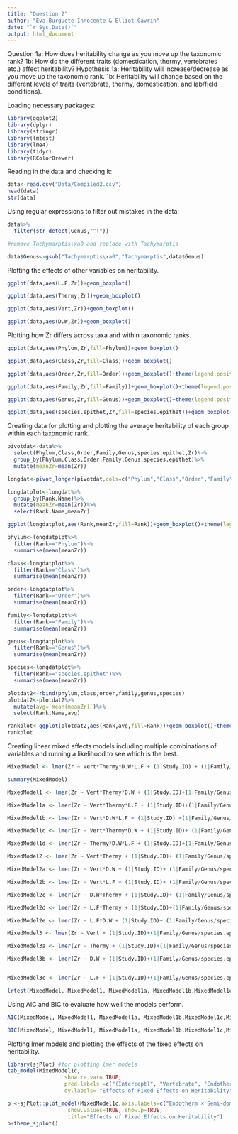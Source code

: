 ```yaml
---
title: "Question 2"
author: "Eva Burguete-Innocente & Elliot Gavrin"
date: "`r Sys.Date()`"
output: html_document
---
```


Question 1a: How does heritability change as you move up the taxonomic rank?
1b: How do the different traits (domestication, thermy, vertebrates etc.) affect heritability?
Hypothesis 1a: Heritability will increase/decrease as you move up the taxonomic rank.
1b: Heritability will change based on the different levels of traits (vertebrate, thermy, domestication, and lab/field conditions). 

Loading necessary packages:

```r
library(ggplot2)
library(dplyr)
library(stringr)
library(lmtest)
library(lme4)
library(tidyr)
library(RColorBrewer)
```

Reading in the data and checking it:

```r
data<-read.csv("Data/Compiled2.csv")
head(data)
str(data)
```

Using regular expressions to filter out mistakes in the data:

```r
data%>%
  filter(str_detect(Genus,"^T"))

#remove Tachymarptis\xa0 and replace with Tachymarptis

data$Genus<-gsub("Tachymarptis\xa0","Tachymarptis",data$Genus)

```

Plotting the effects of other variables on heritability. 

```r
ggplot(data,aes(L.F,Zr))+geom_boxplot()

ggplot(data,aes(Thermy,Zr))+geom_boxplot()

ggplot(data,aes(Vert,Zr))+geom_boxplot()

ggplot(data,aes(D.W,Zr))+geom_boxplot() 
```

Plotting how Zr differs across taxa and within taxonomic ranks.

```r
ggplot(data,aes(Phylum,Zr,fill=Phylum))+geom_boxplot() 

ggplot(data,aes(Class,Zr,fill=Class))+geom_boxplot()

ggplot(data,aes(Order,Zr,fill=Order))+geom_boxplot()+theme(legend.position="none")

ggplot(data,aes(Family,Zr,fill=Family))+geom_boxplot()+theme(legend.position="none")

ggplot(data,aes(Genus,Zr,fill=Genus))+geom_boxplot()+theme(legend.position="none")

ggplot(data,aes(species.epithet,Zr,fill=species.epithet))+geom_boxplot()+theme(legend.position="none")
```

Creating data for plotting and plotting the average heritability of each group within each taxonomic rank. 

```r

pivotdat<-data%>%
  select(Phylum,Class,Order,Family,Genus,species.epithet,Zr)%>%
  group_by(Phylum,Class,Order,Family,Genus,species.epithet)%>%
  mutate(meanZr=mean(Zr))

longdat<-pivot_longer(pivotdat,cols=c("Phylum","Class","Order","Family","Genus","species.epithet"),names_to="Rank",values_to="Name")

longdatplot<-longdat%>%
  group_by(Rank,Name)%>%
  mutate(meanZr=mean(Zr))%>%
  select(Rank,Name,meanZr)

ggplot(longdatplot,aes(Rank,meanZr,fill=Rank))+geom_boxplot()+theme(legend.position="none")

phylum<-longdatplot%>%
  filter(Rank=="Phylum")%>%
  summarise(mean(meanZr))

class<-longdatplot%>%
  filter(Rank=="Class")%>%
  summarise(mean(meanZr))

order<-longdatplot%>%
  filter(Rank=="Order")%>%
  summarise(mean(meanZr))

family<-longdatplot%>%
  filter(Rank=="Family")%>%
  summarise(mean(meanZr))

genus<-longdatplot%>%
  filter(Rank=="Genus")%>%
  summarise(mean(meanZr))

species<-longdatplot%>%
  filter(Rank=="species.epithet")%>%
  summarise(mean(meanZr))

plotdat2<-rbind(phylum,class,order,family,genus,species)
plotdat2<-plotdat2%>%
  mutate(avg=`mean(meanZr)`)%>%
  select(Rank,Name,avg)

rankplot<-ggplot(plotdat2,aes(Rank,avg,fill=Rank))+geom_boxplot()+theme_bw()+ylab("Average Heritability")+xlab("Taxonomic Rank")+scale_x_discrete(limits = c("Phylum", "Class","Order","Family","Genus","species.epithet"),labels= c("Phylum", "Class","Order","Family","Genus","Species"))+scale_fill_brewer(palette="YlOrRd")+theme(legend.position="none")
rankplot
```

Creating linear mixed effects models including multiple combinations of variables and running a likelihood to see which is the best. 

```r
MixedModel <- lmer(Zr ~ Vert*Thermy*D.W*L.F + (1|Study.ID) + (1|Family/Genus/species.epithet), data = data)

summary(MixedModel)

MixedModel1 <- lmer(Zr ~ Vert*Thermy*D.W + (1|Study.ID)+(1|Family/Genus/species.epithet), data = data) 

MixedModel1a <- lmer(Zr ~ Vert*Thermy*L.F + (1|Study.ID)+(1|Family/Genus/species.epithet), data = data)

MixedModel1b <- lmer(Zr ~ Vert*D.W*L.F + (1|Study.ID) +(1|Family/Genus/species.epithet),data = data)

MixedModel1c <- lmer(Zr ~ Vert*Thermy*D.W + (1|Study.ID)+ (1|Family/Genus/species.epithet),data = data) #Best Model according to lrtest

MixedModel1d <- lmer(Zr ~ Thermy*D.W*L.F + (1|Study.ID)+(1|Family/Genus/species.epithet), data = data)

MixedModel2 <- lmer(Zr ~ Vert*Thermy + (1|Study.ID)+ (1|Family/Genus/species.epithet),data = data)

MixedModel2a <- lmer(Zr ~ Vert*D.W + (1|Study.ID)+ (1|Family/Genus/species.epithet),data = data)

MixedModel2b <- lmer(Zr ~ Vert*L.F + (1|Study.ID)+ (1|Family/Genus/species.epithet),data = data)

MixedModel2c <- lmer(Zr ~ D.W*Thermy + (1|Study.ID)+ (1|Family/Genus/species.epithet),data = data)

MixedModel2d <- lmer(Zr ~ L.F*Thermy + (1|Study.ID)+(1|Family/Genus/species.epithet),data = data)

MixedModel2e <- lmer(Zr ~ L.F*D.W + (1|Study.ID)+ (1|Family/Genus/species.epithet),data = data) #Best Model according to lrtest

MixedModel3 <- lmer(Zr ~ Vert + (1|Study.ID)+(1|Family/Genus/species.epithet), data = data)

MixedModel3a <- lmer(Zr ~ Thermy + (1|Study.ID)+(1|Family/Genus/species.epithet), data = data) #Best Model according to lrtest

MixedModel3b <- lmer(Zr ~ D.W + (1|Study.ID)+(1|Family/Genus/species.epithet), data = data)


MixedModel3c <- lmer(Zr ~ L.F + (1|Study.ID)+(1|Family/Genus/species.epithet), data = data)

lrtest(MixedModel, MixedModel1, MixedModel1a, MixedModel1b,MixedModel1c,MixedModel1d,MixedModel2,MixedModel2a,MixedModel2b,MixedModel2c,MixedModel2d,MixedModel2e, MixedModel3,MixedModel3a,MixedModel3b,MixedModel3c) 
```

Using AIC and BIC to evaluate how well the models perform. 

```r
AIC(MixedModel, MixedModel1, MixedModel1a, MixedModel1b,MixedModel1c,MixedModel1d,MixedModel2,MixedModel2a,MixedModel2b,MixedModel2c,MixedModel2d,MixedModel2e, MixedModel3,MixedModel3a,MixedModel3b,MixedModel3c)

BIC(MixedModel, MixedModel1, MixedModel1a, MixedModel1b,MixedModel1c,MixedModel1d,MixedModel2,MixedModel2a,MixedModel2b,MixedModel2c,MixedModel2d,MixedModel2e, MixedModel3,MixedModel3a,MixedModel3b,MixedModel3c)
```

Plotting lmer models and plotting the effects of the fixed effects on heritability. 

```r
library(sjPlot) #for plotting lmer models
tab_model(MixedModel1c,
                  show.re.var= TRUE,
                  pred.labels =c("(Intercept)", "Vertebrate", "Endotherm", "Semi-domesticated", "Wild", "Vertebrate × Wild", "Endotherm × Semi-domesticated"),
                  dv.labels= "Effects of Fixed Effects on Heritability")

p <-sjPlot::plot_model(MixedModel1c,axis.labels=c("Endotherm × Semi-domesticated", "Vertebrate × Wild", "Wild", "Semi-domesticated", "Endotherm", "Vertebrate", "Endotherm × Semi-domesticated"),
                   show.values=TRUE, show.p=TRUE,
                   title="Effects of Fixed Effects on Heritability")
p+theme_sjplot()
```

